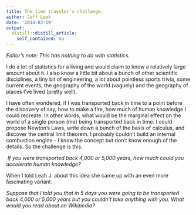 ```yaml
---
title: The time traveler's challenge.
author: Jeff Leek
date: '2014-03-19'
output:
  distill::distill_article:
    self_contained: no
---
```


_Editor's note: This has nothing to do with statistics. _

I do a lot of statistics for a living and would claim to know a relatively large amount about it. I also know a little bit about a bunch of other scientific disciplines, a tiny bit of engineering, a lot about pointless sports trivia, some current events, the geography of the world (vaguely) and the geography of places I've lived (pretty well).

I have often wondered, if I was transported back in time to a point before the discovery of say, how to make a fire, how much of human knowledge I could recreate. In other words, what would be the marginal effect on the world of a single person (me) being transported back in time. I could propose Newton's Laws, write down a bunch of the basis of calculus, and discover the central limit theorem. I probably couldn't build an internal combustion engine - I know the concept but don't know enough of the details. So the challenge is this.

_ If you were transported back 4,000 or 5,000 years, how much could you accelerate human knowledge?_

When I told Leah J. about this idea she came up with an even more fascinating variant.

_Suppose that I told you that in 5 days you were going to be transported back 4,000 or 5,000 years but you couldn't take anything with you. What would you read about on Wikipedia? _
